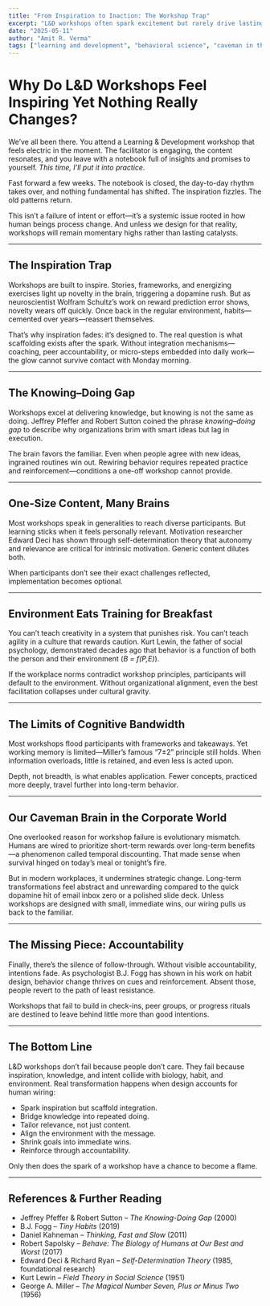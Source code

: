 ```yaml
---
title: "From Inspiration to Inaction: The Workshop Trap"
excerpt: "L&D workshops often spark excitement but rarely drive lasting change. The reason isn’t lack of effort—it’s human wiring, environmental friction, and the knowing–doing gap."
date: "2025-05-11"
author: "Amit R. Verma"
tags: ["learning and development", "behavioral science", "caveman in the cubicle", "organizational culture"]
---
```


# Why Do L&D Workshops Feel Inspiring Yet Nothing Really Changes?

We’ve all been there. You attend a Learning & Development workshop that feels electric in the moment. The facilitator is engaging, the content resonates, and you leave with a notebook full of insights and promises to yourself. *This time, I’ll put it into practice.*  

Fast forward a few weeks. The notebook is closed, the day-to-day rhythm takes over, and nothing fundamental has shifted. The inspiration fizzles. The old patterns return.  

This isn’t a failure of intent or effort—it’s a systemic issue rooted in how human beings process change. And unless we design for that reality, workshops will remain momentary highs rather than lasting catalysts.  

---

## The Inspiration Trap

Workshops are built to inspire. Stories, frameworks, and energizing exercises light up novelty in the brain, triggering a dopamine rush. But as neuroscientist Wolfram Schultz’s work on reward prediction error shows, novelty wears off quickly. Once back in the regular environment, habits—cemented over years—reassert themselves.  

That’s why inspiration fades: it’s designed to. The real question is what scaffolding exists after the spark. Without integration mechanisms—coaching, peer accountability, or micro-steps embedded into daily work—the glow cannot survive contact with Monday morning.  

---

## The Knowing–Doing Gap

Workshops excel at delivering knowledge, but knowing is not the same as doing. Jeffrey Pfeffer and Robert Sutton coined the phrase *knowing–doing gap* to describe why organizations brim with smart ideas but lag in execution.  

The brain favors the familiar. Even when people agree with new ideas, ingrained routines win out. Rewiring behavior requires repeated practice and reinforcement—conditions a one-off workshop cannot provide.  

---

## One-Size Content, Many Brains

Most workshops speak in generalities to reach diverse participants. But learning sticks when it feels personally relevant. Motivation researcher Edward Deci has shown through self-determination theory that autonomy and relevance are critical for intrinsic motivation. Generic content dilutes both.  

When participants don’t see their exact challenges reflected, implementation becomes optional.  

---

## Environment Eats Training for Breakfast

You can’t teach creativity in a system that punishes risk. You can’t teach agility in a culture that rewards caution. Kurt Lewin, the father of social psychology, demonstrated decades ago that behavior is a function of both the person and their environment (*B = f(P,E)*).  

If the workplace norms contradict workshop principles, participants will default to the environment. Without organizational alignment, even the best facilitation collapses under cultural gravity.  

---

## The Limits of Cognitive Bandwidth

Most workshops flood participants with frameworks and takeaways. Yet working memory is limited—Miller’s famous “7±2” principle still holds. When information overloads, little is retained, and even less is acted upon.  

Depth, not breadth, is what enables application. Fewer concepts, practiced more deeply, travel further into long-term behavior.  

---

## Our Caveman Brain in the Corporate World

One overlooked reason for workshop failure is evolutionary mismatch. Humans are wired to prioritize short-term rewards over long-term benefits—a phenomenon called temporal discounting. That made sense when survival hinged on today’s meal or tonight’s fire.  

But in modern workplaces, it undermines strategic change. Long-term transformations feel abstract and unrewarding compared to the quick dopamine hit of email inbox zero or a polished slide deck. Unless workshops are designed with small, immediate wins, our wiring pulls us back to the familiar.  

---

## The Missing Piece: Accountability

Finally, there’s the silence of follow-through. Without visible accountability, intentions fade. As psychologist B.J. Fogg has shown in his work on habit design, behavior change thrives on cues and reinforcement. Absent those, people revert to the path of least resistance.  

Workshops that fail to build in check-ins, peer groups, or progress rituals are destined to leave behind little more than good intentions.  

---

## The Bottom Line

L&D workshops don’t fail because people don’t care. They fail because inspiration, knowledge, and intent collide with biology, habit, and environment. Real transformation happens when design accounts for human wiring:  

- Spark inspiration but scaffold integration.  
- Bridge knowledge into repeated doing.  
- Tailor relevance, not just content.  
- Align the environment with the message.  
- Shrink goals into immediate wins.  
- Reinforce through accountability.  

Only then does the spark of a workshop have a chance to become a flame.  

---

## References & Further Reading

- Jeffrey Pfeffer & Robert Sutton – *The Knowing-Doing Gap* (2000)  
- B.J. Fogg – *Tiny Habits* (2019)  
- Daniel Kahneman – *Thinking, Fast and Slow* (2011)  
- Robert Sapolsky – *Behave: The Biology of Humans at Our Best and Worst* (2017)  
- Edward Deci & Richard Ryan – *Self-Determination Theory* (1985, foundational research)  
- Kurt Lewin – *Field Theory in Social Science* (1951)  
- George A. Miller – *The Magical Number Seven, Plus or Minus Two* (1956)  